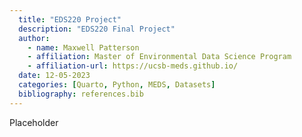 ```yaml
---
  title: "EDS220 Project"
  description: "EDS220 Final Project"
  author:
    - name: Maxwell Patterson
    - affiliation: Master of Environmental Data Science Program
    - affiliation-url: https://ucsb-meds.github.io/
  date: 12-05-2023
  categories: [Quarto, Python, MEDS, Datasets]
  bibliography: references.bib
---
```


Placeholder

